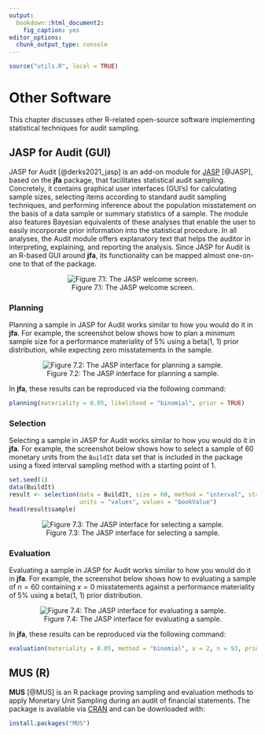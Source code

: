 ```yaml
---
output:
  bookdown::html_document2:
    fig_caption: yes
editor_options:
  chunk_output_type: console
---
```


```r
source("utils.R", local = TRUE)
```

# Other Software {#CHAPTER-7}

This chapter discusses other R-related open-source software implementing
statistical techniques for audit sampling.

## JASP for Audit (GUI)

JASP for Audit [@derks2021_jasp] is an add-on module for
[JASP](http://jasp-stats.org/) [@JASP], based on the **jfa** package, that
facilitates statistical audit sampling. Concretely, it contains graphical user
interfaces (GUI's) for calculating sample sizes, selecting items according to
standard audit sampling techniques, and performing inference about the
population misstatement on the basis of a data sample or summary statistics of a
sample. The module also features Bayesian equivalents of these analyses that
enable the user to easily incorporate prior information into the statistical
procedure. In all analyses, the Audit module offers explanatory text that helps
the auditor in interpreting, explaining, and reporting the analysis. Since JASP
for Audit is an R-based GUI around **jfa**, its functionality can be mapped
almost one-on-one to that of the package.

<center>

![Figure 7.1: The JASP welcome screen.](img/JASP.png)

</center>

### Planning

Planning a sample in JASP for Audit works similar to how you would do it in
**jfa**. For example, the screenshot below shows how to plan a minimum sample
size for a performance materiality of 5% using a beta(1, 1) prior distribution,
while expecting zero misstatements in the sample.

<center>

![Figure 7.2: The JASP interface for planning a sample.](img/JASP_planning.png)

</center>

In **jfa**, these results can be reproduced via the following command:

```r
planning(materiality = 0.05, likelihood = "binomial", prior = TRUE)
```


### Selection

Selecting a sample in JASP for Audit works similar to how you would do it in
**jfa**. For example, the screenshot below shows how to select a sample of 60
monetary units from the `BuildIt` data set that is included in the package using
a fixed interval sampling method with a starting point of 1.

```r
set.seed(1)
data(BuildIt)
result <- selection(data = BuildIt, size = 60, method = "interval", start = 1,
                    units = "values", values = "bookValue")
head(result$sample)
```

<center>

![Figure 7.3: The JASP interface for selecting a sample.](img/JASP_selection.png)

</center>

### Evaluation

Evaluating a sample in JASP for Audit works similar to how you would do it in
**jfa**. For example, the screenshot below shows how to evaluating a sample of
$n = 60$ containing $x = 0$ misstatements against a performance materiality of
5% using a beta(1, 1) prior distribution.

<center>

![Figure 7.4: The JASP interface for evaluating a sample.](img/JASP_evaluation.png)

</center>

In **jfa**, these results can be reproduced via the following command:

```r
evaluation(materiality = 0.05, method = "binomial", x = 2, n = 93, prior = TRUE)
```

## MUS (R)

**MUS** [@MUS] is an R package proving sampling and evaluation methods to apply
Monetary Unit Sampling during an audit of financial statements. The package is
available via [CRAN](https://cran.r-project.org/package=MUS) and can be
downloaded with:

```r
install.packages("MUS")
```
